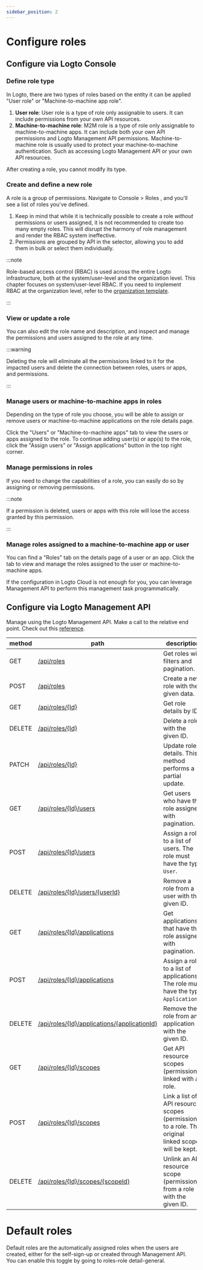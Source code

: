 ```yaml
---
sidebar_position: 2
---
```


# Configure roles

## Configure via Logto Console

### Define role type

In Logto, there are two types of roles based on the entity it can be applied "User role" or "Machine-to-machine app role".

1. **User role**: User role is a type of role only assignable to users. It can include permissions from your own API resources.
2. **Machine-to-machine role**: M2M role is a type of role only assignable to machine-to-machine apps. It can include both your own API permissions and Logto Management API permissions. Machine-to-machine role is usually used to protect your machine-to-machine authentication. Such as accessing Logto Management API or your own API resources.

After creating a role, you cannot modify its type.

### Create and define a new role

A role is a group of permissions. Navigate to <CloudLink to="/roles">Console > Roles </CloudLink>, and you'll see a list of roles you've defined.

1. Keep in mind that while it is technically possible to create a role _without_ permissions or users assigned, it is not recommended to create too many empty roles. This will disrupt the harmony of role management and render the RBAC system ineffective.
2. Permissions are grouped by API in the selector, allowing you to add them in bulk or select them individually.

:::note

Role-based access control (RBAC) is used across the entire Logto infrastructure, both at the system/user-level and the organization level. This chapter focuses on system/user-level RBAC. If you need to implement RBAC at the organization level, refer to the [organization template](/authorization/org-template).

:::

### View or update a role

You can also edit the role name and description, and inspect and manage the permissions and users assigned to the role at any time.

:::warning

Deleting the role will eliminate all the permissions linked to it for the impacted users and delete the connection between roles, users or apps, and permissions.

:::

### Manage users or machine-to-machine apps in roles

Depending on the type of role you choose, you will be able to assign or remove users or machine-to-machine applications on the role details page.

Click the "Users" or "Machine-to-machine apps" tab to view the users or apps assigned to the role. To continue adding user(s) or app(s) to the role, click the "Assign users" or "Assign applications" button in the top right corner.

### Manage permissions in roles

If you need to change the capabilities of a role, you can easily do so by assigning or removing permissions.

:::note

If a permission is deleted, users or apps with this role will lose the access granted by this permission.

:::

### Manage roles assigned to a machine-to-machine app or user

You can find a "Roles" tab on the details page of a user or an app. Click the tab to view and manage the roles assigned to the user or machine-to-machine apps.

If the configuration in Logto Cloud is not enough for you, you can leverage Management API to perform this management task programmatically.

## Configure via Logto Management API

Manage using the Logto Management API. Make a call to the relative end point. Check out this [reference](https://openapi.logto.io/operation/operation-listresourcescopes).

| method | path                                                                                                                   | description                                                                                          |
| ------ | ---------------------------------------------------------------------------------------------------------------------- | ---------------------------------------------------------------------------------------------------- |
| GET    | [/api/roles](https://openapi.logto.io/operation/operation-listroles)                                                   | Get roles with filters and pagination.                                                               |
| POST   | [/api/roles](https://openapi.logto.io/operation/operation-createrole)                                                  | Create a new role with the given data.                                                               |
| GET    | [/api/roles/\{Id\}](https://openapi.logto.io/operation/operation-getrole)                                              | Get role details by ID.                                                                              |
| DELETE | [/api/roles/\{Id\}](https://openapi.logto.io/operation/operation-deleterole)                                           | Delete a role with the given ID.                                                                     |
| PATCH  | [/api/roles/\{Id\}](https://openapi.logto.io/operation/operation-updaterole)                                           | Update role details. This method performs a partial update.                                          |
| GET    | [/api/roles/\{Id\}/users](https://openapi.logto.io/operation/operation-listroleusers)                                  | Get users who have the role assigned with pagination.                                                |
| POST   | [/api/roles/\{Id\}/users](https://openapi.logto.io/operation/operation-createroleuser)                                 | Assign a role to a list of users. The role must have the type `User`.                                |
| DELETE | [/api/roles/\{Id\}/users/\{userId\}](https://openapi.logto.io/operation/operation-deleteroleuser)                      | Remove a role from a user with the given ID.                                                         |
| GET    | [/api/roles/\{Id\}/applications](https://openapi.logto.io/operation/operation-listroleapplications)                    | Get applications that have the role assigned with pagination.                                        |
| POST   | [/api/roles/\{Id\}/applications](https://openapi.logto.io/operation/operation-createroleapplication)                   | Assign a role to a list of applications. The role must have the type `Application`.                  |
| DELETE | [/api/roles/\{Id\}/applications/\{applicationId\}](https://openapi.logto.io/operation/operation-deleteroleapplication) | Remove the role from an application with the given ID.                                               |
| GET    | [/api/roles/\{Id\}/scopes](https://openapi.logto.io/operation/operation-listrolescopes)                                | Get API resource scopes (permissions) linked with a role.                                            |
| POST   | [/api/roles/\{Id\}/scopes](https://openapi.logto.io/operation/operation-createrolescope)                               | Link a list of API resource scopes (permissions) to a role. The original linked scopes will be kept. |
| DELETE | [/api/roles/\{Id\}/scopes/\{scopeId\}](https://openapi.logto.io/operation/operation-deleterolescope)                   | Unlink an API resource scope (permission) from a role with the given ID.                             |

# Default roles

Default roles are the automatically assigned roles when the users are created, either for the self-sign-up or created through Management API. You can enable this toggle by going to roles-role detail-general.
